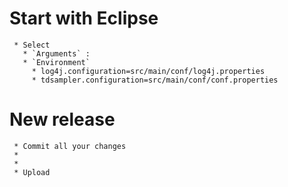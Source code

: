 = Start with Eclipse =

  * Select {{{com.ebizance.tdsampler.TDSampler}}}
    * `Arguments` :  {{{<path to the thread dump folder>}}}
    * `Environment`
      * log4j.configuration=src/main/conf/log4j.properties
      * tdsampler.configuration=src/main/conf/conf.properties

= New release =

  * Commit all your changes
  * {{{mvn -Dusername=[svnusername] -Dpassword=[svnpassword] release:prepare}}}
  * {{{mvn release:perform}}}
  * Upload {{{TDSampler/target/checkout/target}}}